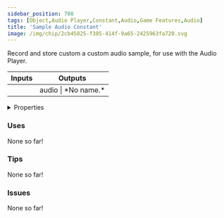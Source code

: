 ```yaml
---
sidebar_position: 708
tags: [Object,Audio Player,Constant,Audio,Game Features,Audio]
title: 'Sample Audio Constant'
image: /img/chip/2cb45825-f385-414f-9a65-2425963fa720.svg
---
```


Record and store custom a custom audio sample, for use with the Audio Player.



<IChip uuid="2cb45825-f385-414f-9a65-2425963fa720"/>

<table><thead><tr><th>Inputs</th><th>Outputs</th></tr></thead><tbody><tr><td /><td>audio | *No name.*</td></tr></tbody></table>

<details>
  <summary>Properties</summary>
  <div>
    <div>
    <table>
      <tbody>
        <tr>
          <td>Is beta required?</td>
          <td>No</td>
        </tr>
        <tr>
          <td>Is chip a trolling risk?</td>
          <td>No</td>
        </tr>
        <tr>
          <td>Is chip a role assignment risk?</td>
          <td>No</td>
        </tr>
        <tr>
          <td>Chip UUID</td>
          <td>2cb45825-f385-414f-9a65-2425963fa720</td>
        </tr>
        <tr>
          <td>Room availability</td>
          <td>Available everywhere</td>
        </tr>
      </tbody>
    </table>
    </div>
  </div>
</details>

### Uses

None so far!

### Tips

None so far!

### Issues

None so far!
